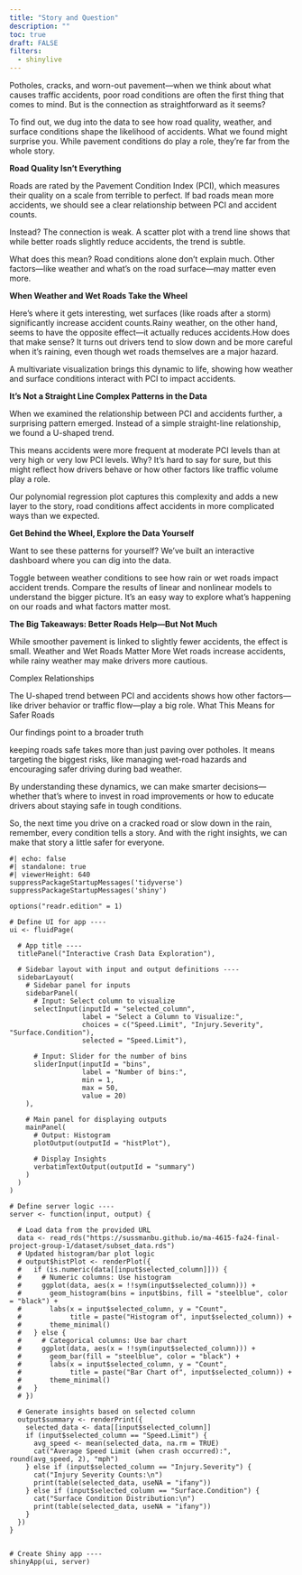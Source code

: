 ```yaml
---
title: "Story and Question"
description: ""
toc: true
draft: FALSE
filters: 
  - shinylive
---
```


Potholes, cracks, and worn-out pavement—when we think about what causes traffic accidents, poor road conditions are often the first thing that comes to mind. But is the connection as straightforward as it seems?

To find out, we dug into the data to see how road quality, weather, and surface conditions shape the likelihood of accidents. What we found might surprise you. While pavement conditions do play a role, they’re far from the whole story.

**Road Quality Isn’t Everything**

Roads are rated by the Pavement Condition Index (PCI), which measures their quality on a scale from terrible to perfect. If bad roads mean more accidents, we should see a clear relationship between PCI and accident counts.

Instead? The connection is weak. A scatter plot with a trend line shows that while better roads slightly reduce accidents, the trend is subtle.

What does this mean? Road conditions alone don’t explain much. Other factors—like weather and what’s on the road surface—may matter even more.

**When Weather and Wet Roads Take the Wheel**

Here’s where it gets interesting, wet surfaces (like roads after a storm) significantly increase accident counts.Rainy weather, on the other hand, seems to have the opposite effect—it actually reduces accidents.How does that make sense? It turns out drivers tend to slow down and be more careful when it’s raining, even though wet roads themselves are a major hazard.

A multivariate visualization brings this dynamic to life, showing how weather and surface conditions interact with PCI to impact accidents.

**It’s Not a Straight Line Complex Patterns in the Data**

When we examined the relationship between PCI and accidents further, a surprising pattern emerged. Instead of a simple straight-line relationship, we found a U-shaped trend.

This means accidents were more frequent at moderate PCI levels than at very high or very low PCI levels. Why? It’s hard to say for sure, but this might reflect how drivers behave or how other factors like traffic volume play a role.

Our polynomial regression plot captures this complexity and adds a new layer to the story, road conditions affect accidents in more complicated ways than we expected.

**Get Behind the Wheel, Explore the Data Yourself**

Want to see these patterns for yourself? We’ve built an interactive dashboard where you can dig into the data.

Toggle between weather conditions to see how rain or wet roads impact accident trends. Compare the results of linear and nonlinear models to understand the bigger picture. It’s an easy way to explore what’s happening on our roads and what factors matter most.

**The Big Takeaways: Better Roads Help—But Not Much**

While smoother pavement is linked to slightly fewer accidents, the effect is small. Weather and Wet Roads Matter More Wet roads increase accidents, while rainy weather may make drivers more cautious.

Complex Relationships

The U-shaped trend between PCI and accidents shows how other factors—like driver behavior or traffic flow—play a big role. What This Means for Safer Roads

Our findings point to a broader truth

keeping roads safe takes more than just paving over potholes. It means targeting the biggest risks, like managing wet-road hazards and encouraging safer driving during bad weather.

By understanding these dynamics, we can make smarter decisions—whether that’s where to invest in road improvements or how to educate drivers about staying safe in tough conditions.

So, the next time you drive on a cracked road or slow down in the rain, remember, every condition tells a story. And with the right insights, we can make that story a little safer for everyone.

```shinylive-r
#| echo: false
#| standalone: true
#| viewerHeight: 640 
suppressPackageStartupMessages('tidyverse')
suppressPackageStartupMessages('shiny')

options("readr.edition" = 1)

# Define UI for app ----
ui <- fluidPage(
  
  # App title ----
  titlePanel("Interactive Crash Data Exploration"),
  
  # Sidebar layout with input and output definitions ----
  sidebarLayout(
    # Sidebar panel for inputs
    sidebarPanel(
      # Input: Select column to visualize
      selectInput(inputId = "selected_column", 
                  label = "Select a Column to Visualize:",
                  choices = c("Speed.Limit", "Injury.Severity", "Surface.Condition"),
                  selected = "Speed.Limit"),
      
      # Input: Slider for the number of bins
      sliderInput(inputId = "bins",
                  label = "Number of bins:",
                  min = 1,
                  max = 50,
                  value = 20)
    ),
    
    # Main panel for displaying outputs
    mainPanel(
      # Output: Histogram
      plotOutput(outputId = "histPlot"),
      
      # Display Insights
      verbatimTextOutput(outputId = "summary")
    )
  )
)

# Define server logic ----
server <- function(input, output) {
  
  # Load data from the provided URL
  data <- read_rds("https://sussmanbu.github.io/ma-4615-fa24-final-project-group-1/dataset/subset_data.rds")
  # Updated histogram/bar plot logic
  # output$histPlot <- renderPlot({
  #   if (is.numeric(data[[input$selected_column]])) {
  #     # Numeric columns: Use histogram
  #     ggplot(data, aes(x = !!sym(input$selected_column))) +
  #       geom_histogram(bins = input$bins, fill = "steelblue", color = "black") +
  #       labs(x = input$selected_column, y = "Count",
  #            title = paste("Histogram of", input$selected_column)) +
  #       theme_minimal()
  #   } else {
  #     # Categorical columns: Use bar chart
  #     ggplot(data, aes(x = !!sym(input$selected_column))) +
  #       geom_bar(fill = "steelblue", color = "black") +
  #       labs(x = input$selected_column, y = "Count",
  #            title = paste("Bar Chart of", input$selected_column)) +
  #       theme_minimal()
  #   }
  # })
  
  # Generate insights based on selected column
  output$summary <- renderPrint({
    selected_data <- data[[input$selected_column]]
    if (input$selected_column == "Speed.Limit") {
      avg_speed <- mean(selected_data, na.rm = TRUE)
      cat("Average Speed Limit (when crash occurred):", round(avg_speed, 2), "mph")
    } else if (input$selected_column == "Injury.Severity") {
      cat("Injury Severity Counts:\n")
      print(table(selected_data, useNA = "ifany"))
    } else if (input$selected_column == "Surface.Condition") {
      cat("Surface Condition Distribution:\n")
      print(table(selected_data, useNA = "ifany"))
    }
  })
}


# Create Shiny app ----
shinyApp(ui, server)

```